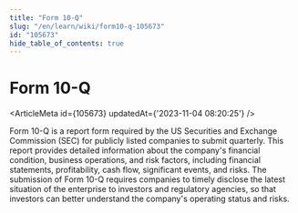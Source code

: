 ```yaml
---
title: "Form 10-Q"
slug: "/en/learn/wiki/form10-q-105673"
id: "105673"
hide_table_of_contents: true
---
```



<Breadcrumbs current="Form 10-Q" />

# Form 10-Q

<ArticleMeta id={105673} updatedAt={'2023-11-04 08:20:25'} />
<div className='border-solid border-b border-t-0 my-4 border-[var(--ifm-color-gray-300)]' />

Form 10-Q is a report form required by the US Securities and Exchange Commission (SEC) for publicly listed companies to submit quarterly. This report provides detailed information about the company's financial condition, business operations, and risk factors, including financial statements, profitability, cash flow, significant events, and risks. The submission of Form 10-Q requires companies to timely disclose the latest situation of the enterprise to investors and regulatory agencies, so that investors can better understand the company's operating status and risks.
